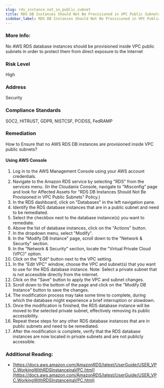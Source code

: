 ```yaml
---
slug: rds_instance_not_in_public_subnet
title: RDS DB Instances Should Not Be Provisioned in VPC Public Subnets
sidebar_label: RDS DB Instances Should Not Be Provisioned in VPC Public Subnets
---
```


### More Info:

No AWS RDS database instances should be provisioned inside VPC public subnets in order to protect them from direct exposure to the Internet

### Risk Level

High

### Address

Security

### Compliance Standards

SOC2, HITRUST, GDPR, NISTCSF, PCIDSS, FedRAMP

### Remediation

How to Ensure that no AWS RDS DB instances are provisioned inside VPC public subnets?

#### Using AWS Console

1. Log in to the AWS Management Console using your AWS account credentials.
2. Navigate to the Amazon RDS service by selecting "RDS" from the services menu.
    (In the Cloudanix Console, navigate to "Misconfig" page and look for Affected Assets for "RDS DB Instances Should Not Be Provisioned in VPC Public Subnets" Policy.)
3. In the RDS dashboard, click on "Databases" in the left navigation pane.
4. Identify the RDS database instances that are in a public subnet and need to be remediated.
5. Select the checkbox next to the database instance(s) you want to remediate.
6. Above the list of database instances, click on the "Actions" button.
7. In the dropdown menu, select "Modify".
8. In the "Modify DB Instance" page, scroll down to the "Network & Security" section.
9. In the "Network & Security" section, locate the "Virtual Private Cloud (VPC)" option.
10. Click on the "Edit" button next to the VPC setting.
11. In the "Edit VPC" window, choose the VPC and subnet(s) that you want to use for the RDS database instance.
   Note: Select a private subnet that is not accessible directly from the internet.
12. Click on the "Save" button to apply the VPC and subnet changes.
13. Scroll down to the bottom of the page and click on the "Modify DB Instance" button to save the changes.
14. The modification process may take some time to complete, during which the database might experience a brief interruption or slowdown.
15. Once the modification is finished, the RDS database instance will be moved to the selected private subnet, effectively removing its public accessibility.
16. Repeat these steps for any other RDS database instances that are in public subnets and need to be remediated.
17. After the modification is complete, verify that the RDS database instances are now located in private subnets and are not publicly accessible.

### Additional Reading:

- [https://docs.aws.amazon.com/AmazonRDS/latest/UserGuide/USER_VPC.WorkingWithRDSInstanceinaVPC.html](https://docs.aws.amazon.com/AmazonRDS/latest/UserGuide/USER_VPC.WorkingWithRDSInstanceinaVPC.html) 

